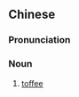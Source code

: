 ==Chinese==
{{zh-forms}}

===Pronunciation===
{{zh-pron
|m=nǎitáng
|c=naai5 tong4-2
|cat=n
}}

===Noun===
{{zh-noun|mw=塊}}

# [[toffee]]